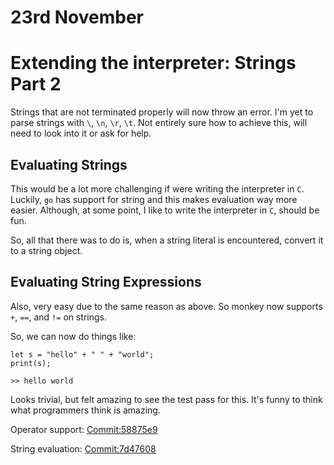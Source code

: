 # 23rd November

# Extending the interpreter: Strings Part 2

Strings that are not terminated properly will now throw an error. I'm yet to parse 
strings with `\`, `\n`, `\r`, `\t`. Not entirely sure how to achieve this, will need 
to look into it or ask for help.

## Evaluating Strings

This would be a lot more challenging if were writing the interpreter in `C`. Luckily, `go` 
has support for string and this makes evaluation way more easier. Although, at some point, 
I like to write the interpreter in `C`, should be fun.

So, all that there was to do is, when a string literal is encountered, convert it to 
a string object.

## Evaluating String Expressions

Also, very easy due to the same reason as above. So monkey now supports `+`, `==`, and 
`!=` on strings.

So, we can now do things like:

```
let s = "hello" + " " + "world";
print(s);

>> hello world
```

Looks trivial, but felt amazing to see the test pass for this. It's funny to think 
what programmers think is amazing.


Operator support:
[Commit:58875e9](https://github.com/Cijin/go-interpreter/commit/58875e9df511303393acf975e98cc83708986c12)


String evaluation:
[Commit:7d47608](https://github.com/Cijin/go-interpreter/commit/7d4760850507e2641d3c648f10f3138cdf55848e)
